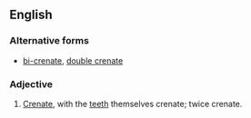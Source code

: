 ==English==

===Alternative forms===
* [[bi-crenate]], [[double crenate]]

===Adjective===
{{en-adj}}

# {{botany}} [[crenate|Crenate]], with the [[teeth]] themselves crenate; twice crenate.